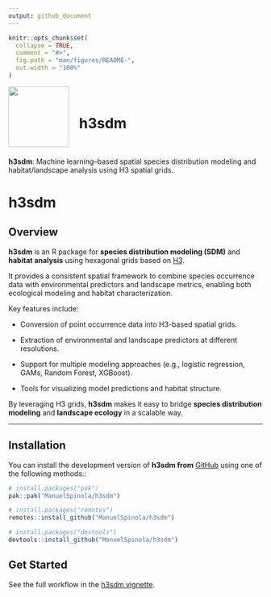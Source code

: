 ```yaml
---
output: github_document
---
```


<!-- README.md is generated from README.Rmd. Please edit that file -->

```r
knitr::opts_chunk$set(
  collapse = TRUE,
  comment = "#>",
  fig.path = "man/figures/README-",
  out.width = "100%"
)
```


![](man/figures/h3sdm_logo_a.png){width=120px style="float:left; margin-right:20px;"}

<br>

# h3sdm

<br>

**h3sdm**: Machine learning–based spatial species distribution modeling and habitat/landscape analysis using H3 spatial grids.


# h3sdm

## Overview

**h3sdm** is an R package for **species distribution modeling (SDM)** and **habitat analysis** using hexagonal grids based on [H3](https://h3geo.org/).  

It provides a consistent spatial framework to combine species occurrence data with environmental predictors and landscape metrics, enabling both ecological modeling and habitat characterization.

Key features include:  

- Conversion of point occurrence data into H3-based spatial grids.  
- Extraction of environmental and landscape predictors at different resolutions.  

- Support for multiple modeling approaches (e.g., logistic regression, GAMs, Random Forest, XGBoost).  

- Tools for visualizing model predictions and habitat structure.  

By leveraging H3 grids, **h3sdm** makes it easy to bridge **species distribution modeling** and **landscape ecology** in a scalable way.

---

## Installation

You can install the development version of **h3sdm from** [GitHub](https://github.com/) using one of the following methods::

```r
# install.packages("pak")
pak::pak("ManuelSpinola/h3sdm")
```

```r
# install.packages("remotes")
remotes::install_github("ManuelSpinola/h3sdm")
```

```r
# install.packages("devtools")
devtools::install_github("ManuelSpinola/h3sdm")
```



## Get Started

See the full workflow in the [h3sdm vignette](https://manuelspinola.github.io/h3sdm/articles/workflow.html).



